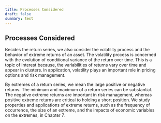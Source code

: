 ```yaml
---
title: Processes Considered
draft: false
summary: test
---
```



<TOCInline toc={props.toc} asDisclosure />

## Processes Considered

Besides the return series, we also consider the volatility process and the behavior of extreme returns of an asset. The volatility process is concerned with the evolution of conditional variance of the return over time. This is a topic of interest because, the variabilities of returns vary over time and appear in clusters. In application, volatility plays an important role in pricing options and risk management.

By extremes of a return series, we mean the large positive or negative returns. The minimum and maximum of a return series can be substantial. The negative extreme returns are important in risk management, whereas positive extreme returns are critical to holding a short position. We study properties and applications of extreme returns, such as the frequency of occurrence, the size of an extreme, and the impacts of economic variables on the extremes, in Chapter 7.
